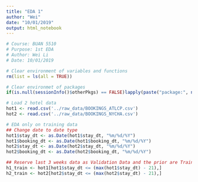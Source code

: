 ```yaml
---
title: "EDA 1"
author: "Wei"
date: "10/01/2019"
output: html_notebook
---
```



```r
# Course: BUAN 5510
# Purpose: 1st EDA
# Author: Wei Li  
# Date: 10/01/2019

```

```r
# Clear environment of variables and functions
rm(list = ls(all = TRUE)) 

# Clear environmet of packages
if(is.null(sessionInfo()$otherPkgs) == FALSE)lapply(paste("package:", names(sessionInfo()$otherPkgs), sep=""), detach, character.only = TRUE, unload = TRUE)

```

```r
# Load 2 hotel data
hot1 <- read.csv('../raw_data/BOOKINGS_ATLCP.csv')
hot2 <- read.csv('../raw_data/BOOKINGS_NYCHA.csv')
```

```r
# EDA only on training data 
## Change date to date type
hot1$stay_dt <- as.Date(hot1$stay_dt, "%m/%d/%Y")
hot1$booking_dt <- as.Date(hot1$booking_dt, "%m/%d/%Y")
hot2$stay_dt <- as.Date(hot2$stay_dt, "%m/%d/%Y")
hot2$booking_dt <- as.Date(hot2$booking_dt, "%m/%d/%Y")

## Reserve last 3 weeks data as Validation Data and the prior are Training Data
h1_train <- hot1[hot1$stay_dt <= (max(hot1$stay_dt) - 21),]
h2_train <- hot2[hot2$stay_dt <= (max(hot2$stay_dt) - 21),]

```

```r

```

